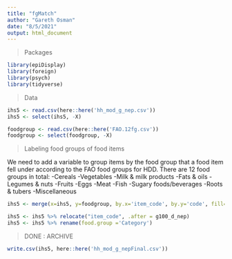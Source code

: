 ---
title: "fgMatch"
author: "Gareth Osman"
date: "8/5/2021"
output: html_document
---

>Packages 

```{r}
library(epiDisplay)
library(foreign)
library(psych)
library(tidyverse)

```

>Data

```{r}

ihs5 <- read.csv(here::here('hh_mod_g_nep.csv'))
ihs5 <- select(ihs5, -X)

foodgroup <- read.csv(here::here('FAO.12fg.csv'))
foodgroup <- select(foodgroup, -X)

```

>Labeling food groups of food items

We need to add a variable to group items by the food group that a food item fell under according to the FAO food groups for HDD. There are 12 food groups in total: 
-Cereals
-Vegetables 
-Milk & milk products
-Fats & oils 
-Legumes & nuts
-Fruits
-Eggs
-Meat
-Fish 
-Sugary foods/beverages 
-Roots & tubers
-Miscellaneous

```{r}

ihs5 <- merge(x=ihs5, y=foodgroup, by.x='item_code', by.y='code', fill=-9999, all.x = TRUE) %>% arrange(item_code) %>% arrange(HHID)

ihs5 <- ihs5 %>% relocate("item_code", .after = g100_d_nep)
ihs5 <- ihs5 %>% rename(food.group ='Category')

```

>DONE : ARCHIVE 

```{r}

write.csv(ihs5, here::here('hh_mod_g_nepFinal.csv'))

```
